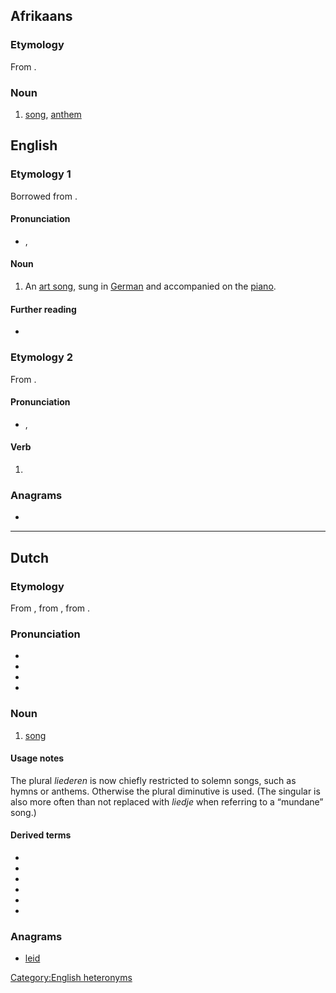{{also|Lied}}
==Afrikaans==
{{wikipedia|lang=af}}

===Etymology===
From {{bor|af|nl|lied}}.

===Noun===
# [[song]], [[anthem]]

==English==

===Etymology 1===
Borrowed from {{bor|en|de|Lied||song}}.

====Pronunciation====
* {{enPR|lēd}}, {{IPA|/liːd/|lang=en}}

====Noun====
{{en-noun|lieder}}

# {{lb|en|music}} An [[art song]], sung in [[German]] and accompanied on the [[piano]].

====Further reading====
* {{pedia}}

===Etymology 2===
From {{etyl|en|-}} {{l|en|lie}}.

====Pronunciation====
* {{enPR|līd}}, {{IPA|/laɪd/|lang=en}}

====Verb====
{{head|en|verb form}}

# {{en-past of|lie}}

===Anagrams===
* {{anagrams|en|Diel|IDLE|Idle|deli|diel|eild|idle|leid}}

[[Category:English heteronyms]]

----

==Dutch==
{{wikipedia|lang=nl}}

===Etymology===
From {{inh|nl|dum|liet}}, from {{inh|nl|odt|*lioth}}, from {{inh|nl|gem-pro|*leuþą}}.

===Pronunciation===
* {{IPA|lang=nl|/lit/}}
* {{audio|Nl-lied.ogg|lang=nl}}
* {{rhymes|it|lang=nl}}
* {{homophones|liet|lang=nl}}

===Noun===
{{nl-noun|n|-eren|liedje}}

# [[song]]

====Usage notes====
The plural ''liederen'' is now chiefly restricted to solemn songs, such as hymns or anthems. Otherwise the plural diminutive {{m|nl|liedjes}} is used. (The singular is also more often than not replaced with ''liedje'' when referring to a “mundane” song.)

====Derived terms====
* {{l|nl|kerstlied}}
* {{l|nl|levenslied}}
* {{l|nl|loflied}}
* {{l|nl|strijdlied}}
* {{l|nl|treurlied}}
* {{l|nl|volkslied}}

===Anagrams===
* [[leid#Dutch|leid]]